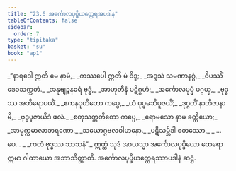 ```yaml
---
title: "23.6 အင်္ကောလပုပ္ဖိယတ္ထေရအပဒါန"
tableOfContents: false
sidebar:
  order: 7
type: "tipitaka"
basket: "su"
book: "ap1"
---
```



<DynamicBreadcrumb />

<Division number="29" book="ap1">

<Paragraph number="2937" type="verses" book="ap1">
_“နာရဒေါ ဣတိ မေ နာမံ,_  
_ကဿပေါ ဣတိ မံ ဝိဒူ;_  
_အဒ္ဒသံ သမဏာနဂ္ဂံ,_  
_ဝိပဿိံ ဒေဝသက္ကတံ._  

</Paragraph>

</Division>
<Division number="30" book="ap1">

<Paragraph number="2938" type="verses" book="ap1">
_အနုဗျဉ္ဇနဓရံ ဗုဒ္ဓံ,_  
_အာဟုတီနံ ပဋိဂ္ဂဟံ;_  
_အင်္ကောလပုပ္ဖံ ပဂ္ဂယှ,_  
_ဗုဒ္ဓဿ အဘိရောပယိံ._  

</Paragraph>

</Division>
<Division number="31" book="ap1">

<Paragraph number="2939" type="verses" book="ap1">
_ဧကနဝုတိတော ကပ္ပေ,_  
_ယံ ပုပ္ဖမဘိပူဇယိံ;_  
_ဒုဂ္ဂတိံ နာဘိဇာနာမိ,_  
_ဗုဒ္ဓပူဇာယိဒံ ဖလံ._  

</Paragraph>

</Division>
<Division number="32" book="ap1">

<Paragraph number="2940" type="verses" book="ap1">
_စတုသတ္တတိတော ကပ္ပေ,_  
_ရောမသော နာမ ခတ္တိယော;_  
_အာမုက္ကမာလာဘရဏော,_  
_သယောဂ္ဂဗလဝါဟနော._  

</Paragraph>

</Division>
<Division number="33" book="ap1">

<Paragraph number="2941" type="verses" book="ap1">
_ပဋိသမ္ဘိဒါ စတဿော,_  
_ …ပေ… _  
_ကတံ ဗုဒ္ဓဿ သာသနံ”._  

</Paragraph>

<Paragraph number="2942" book="ap1">
ဣတ္ထံ သုဒံ အာယသ္မာ အင်္ကောလပုပ္ဖိယော ထေရော ဣမာ ဂါထာယော အဘာသိတ္ထာတိ.

</Paragraph>
</Division>

<Paragraph number="2943" type="center" book="ap1">
အင်္ကောလပုပ္ဖိယတ္ထေရဿာပဒါနံ ဆဋ္ဌံ.
</Paragraph>